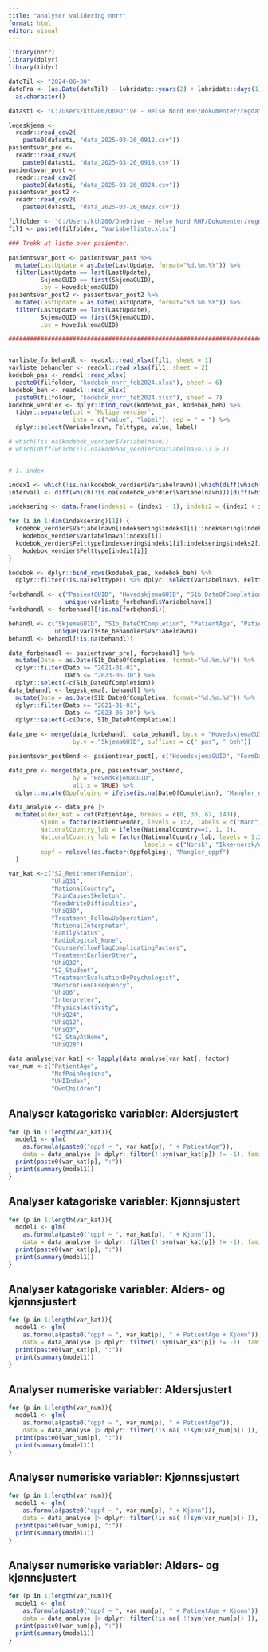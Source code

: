 ```yaml
---
title: "analyser validering nnrr"
format: html
editor: visual
---
```


```r
library(nnrr)
library(dplyr)
library(tidyr)

datoTil <- "2024-06-30"
datoFra <- (as.Date(datoTil) - lubridate::years(2) + lubridate::days(1)) |>
  as.character()

datasti <- "C:/Users/kth200/OneDrive - Helse Nord RHF/Dokumenter/regdata/nnrr/"

legeskjema <-
  readr::read_csv2(
    paste0(datasti, "data_2025-03-26_0912.csv"))
pasientsvar_pre <-
  readr::read_csv2(
    paste0(datasti, "data_2025-03-26_0918.csv"))
pasientsvar_post <-
  readr::read_csv2(
    paste0(datasti, "data_2025-03-26_0924.csv"))
pasientsvar_post2 <-
  readr::read_csv2(
    paste0(datasti, "data_2025-03-26_0928.csv"))

filfolder <- "C:/Users/kth200/OneDrive - Helse Nord RHF/Dokumenter/regdata/nnrr/validering/"
fil1 <- paste0(filfolder, "Variabelliste.xlsx")

### Trekk ut liste over pasienter:

pasientsvar_post <- pasientsvar_post %>%
  mutate(LastUpdate = as.Date(LastUpdate, format="%d.%m.%Y")) %>%
  filter(LastUpdate == last(LastUpdate),
         SkjemaGUID == first(SkjemaGUID),
         .by = HovedskjemaGUID)
pasientsvar_post2 <- pasientsvar_post2 %>%
  mutate(LastUpdate = as.Date(LastUpdate, format="%d.%m.%Y")) %>%
  filter(LastUpdate == last(LastUpdate),
         SkjemaGUID == first(SkjemaGUID),
         .by = HovedskjemaGUID)

################################################################################


varliste_forbehandl <- readxl::read_xlsx(fil1, sheet = 1)
varliste_behandler <- readxl::read_xlsx(fil1, sheet = 2)
kodebok_pas <- readxl::read_xlsx(
  paste0(filfolder, "kodebok_nnrr_feb2024.xlsx"), sheet = 6)
kodebok_beh <- readxl::read_xlsx(
  paste0(filfolder, "kodebok_nnrr_feb2024.xlsx"), sheet = 7)
kodebok_verdier <- dplyr::bind_rows(kodebok_pas, kodebok_beh) %>%
  tidyr::separate(col = `Mulige verdier`,
                  into = c("value", "label"), sep = " = ") %>%
  dplyr::select(Variabelnavn, Felttype, value, label)

# which(!is.na(kodebok_verdier$Variabelnavn))
# which(diff(which(!is.na(kodebok_verdier$Variabelnavn))) > 1)


# 1. index

index1 <- which(!is.na(kodebok_verdier$Variabelnavn))[which(diff(which(!is.na(kodebok_verdier$Variabelnavn))) > 1)]
intervall <- diff(which(!is.na(kodebok_verdier$Variabelnavn)))[diff(which(!is.na(kodebok_verdier$Variabelnavn)))>1]

indeksering <- data.frame(indeks1 = (index1 + 1), indeks2 = (index1 + intervall - 1))

for (i in 1:dim(indeksering)[1]) {
  kodebok_verdier$Variabelnavn[indeksering$indeks1[i]:indeksering$indeks2[i]] <-
    kodebok_verdier$Variabelnavn[index1[i]]
  kodebok_verdier$Felttype[indeksering$indeks1[i]:indeksering$indeks2[i]] <-
    kodebok_verdier$Felttype[index1[i]]
}

kodebok <- dplyr::bind_rows(kodebok_pas, kodebok_beh) %>%
  dplyr::filter(!is.na(Felttype)) %>% dplyr::select(Variabelnavn, Felttype)

forbehandl <- c("PasientGUID", "HovedskjemaGUID", "S1b_DateOfCompletion",
                unique(varliste_forbehandl$Variabelnavn))
forbehandl <- forbehandl[!is.na(forbehandl)]

behandl <- c("SkjemaGUID", "S1b_DateOfCompletion", "PatientAge", "PatientGender",
             unique(varliste_behandler$Variabelnavn))
behandl <- behandl[!is.na(behandl)]

data_forbehandl <- pasientsvar_pre[, forbehandl] %>%
  mutate(Dato = as.Date(S1b_DateOfCompletion, format="%d.%m.%Y")) %>%
  dplyr::filter(Dato >= "2021-01-01",
                Dato <= "2023-06-30") %>%
  dplyr::select(-c(S1b_DateOfCompletion))
data_behandl <- legeskjema[, behandl] %>%
  mutate(Dato = as.Date(S1b_DateOfCompletion, format="%d.%m.%Y")) %>%
  dplyr::filter(Dato >= "2021-01-01",
                Dato <= "2023-06-30") %>%
  dplyr::select(-c(Dato, S1b_DateOfCompletion))

data_pre <- merge(data_forbehandl, data_behandl, by.x = "HovedskjemaGUID",
                  by.y = "SkjemaGUID", suffixes = c("_pas", "_beh"))

pasientsvar_post6mnd <- pasientsvar_post[, c("HovedskjemaGUID", "FormDate", "DateOfCompletion")]

data_pre <- merge(data_pre, pasientsvar_post6mnd,
                  by = "HovedskjemaGUID",
                  all.x = TRUE) %>%
  dplyr::mutate(Oppfolging = ifelse(is.na(DateOfCompletion), "Mangler_oppf", "Har_oppf"))

data_analyse <- data_pre |>
  mutate(alder_kat = cut(PatientAge, breaks = c(0, 30, 67, 140)),
         Kjonn = factor(PatientGender, levels = 1:2, labels = c("Mann", "Kvinne")),
         NationalCountry_lab = ifelse(NationalCountry==1, 1, 2),
         NationalCountry_lab = factor(NationalCountry_lab, levels = 1:2,
                                      labels = c("Norsk", "Ikke-norsk/ukjent")),
         oppf = relevel(as.factor(Oppfolging), "Mangler_oppf")
  )

var_kat <-c("S2_RetirementPension",
            "UhiQ31",
            "NationalCountry",
            "PainCausesSkeleton",
            "ReadWriteDifficulties",
            "UhiQ30",
            "Treatment_FollowUpOperation",
            "NationalInterpreter",
            "FamilyStatus",
            "Radiological_None",
            "CourseYellowFlagComplicatingFactors",
            "TreatmentEarlierOther",
            "UhiQ32",
            "S2_Student",
            "TreatmentEvaluationByPsychologist",
            "MedicationCFrequency",
            "UhiQ6",
            "Interpreter",
            "PhysicalActivity",
            "UhiQ24",
            "UhiQ12",
            "UhiQ3",
            "S2_StayAtHome",
            "UhiQ28")

data_analyse[var_kat] <- lapply(data_analyse[var_kat], factor)
var_num <-c("PatientAge",
            "NofPainRegions",
            "UHIIndex",
            "OwnChildren")

```

## Analyser katagoriske variabler: Aldersjustert

```r
for (p in 1:length(var_kat)){
  model1 <- glm(
    as.formula(paste0("oppf ~ ", var_kat[p], " + PatientAge")),
    data = data_analyse |> dplyr::filter(!!sym(var_kat[p]) != -1), family = "binomial")
  print(paste0(var_kat[p], ":"))
  print(summary(model1))
}

```

## Analyser katagoriske variabler: Kjønnsjustert

```r
for (p in 1:length(var_kat)){
  model1 <- glm(
    as.formula(paste0("oppf ~ ", var_kat[p], " + Kjonn")),
    data = data_analyse |> dplyr::filter(!!sym(var_kat[p]) != -1), family = "binomial")
  print(paste0(var_kat[p], ":"))
  print(summary(model1))
}

```

## Analyser katagoriske variabler: Alders- og kjønnsjustert

```r
for (p in 1:length(var_kat)){
  model1 <- glm(
    as.formula(paste0("oppf ~ ", var_kat[p], " + PatientAge + Kjonn")),
    data = data_analyse |> dplyr::filter(!!sym(var_kat[p]) != -1), family = "binomial")
  print(paste0(var_kat[p], ":"))
  print(summary(model1))
}

```


## Analyser numeriske variabler: Aldersjustert

```r

for (p in 1:length(var_num)){
  model1 <- glm(
    as.formula(paste0("oppf ~ ", var_num[p], " + PatientAge")),
    data = data_analyse |> dplyr::filter(!is.na( !!sym(var_num[p]) )), family = "binomial")
  print(paste0(var_num[p], ":"))
  print(summary(model1))
}
```

## Analyser numeriske variabler: Kjønnssjustert

```r

for (p in 1:length(var_num)){
  model1 <- glm(
    as.formula(paste0("oppf ~ ", var_num[p], " + Kjonn")),
    data = data_analyse |> dplyr::filter(!is.na( !!sym(var_num[p]) )), family = "binomial")
  print(paste0(var_num[p], ":"))
  print(summary(model1))
}
```

## Analyser numeriske variabler: Alders- og kjønnsjustert

```r

for (p in 1:length(var_num)){
  model1 <- glm(
    as.formula(paste0("oppf ~ ", var_num[p], " + PatientAge + Kjonn")),
    data = data_analyse |> dplyr::filter(!is.na( !!sym(var_num[p]) )), family = "binomial")
  print(paste0(var_num[p], ":"))
  print(summary(model1))
}
```

